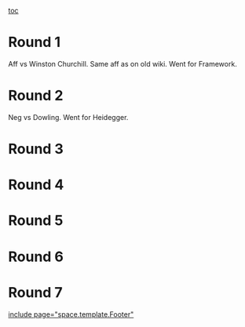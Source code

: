 [[toc]]
=Round 1= 
Aff vs Winston Churchill.
Same aff as on old wiki.
Went for Framework. 
=Round 2= 
Neg vs Dowling.
Went for Heidegger.
=Round 3= 

=Round 4= 

=Round 5= 

=Round 6= 

=Round 7= 

[[include page="space.template.Footer"]]
